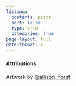 ```yaml
---
listing:
  contents: posts
  sort: false
  type: grid
  categories: true
page-layout: full
date-format: x
---
```



```{=html}
<script src="time.js"></script>

<style>
ul.navbar-nav.navbar-nav-scroll { -webkit-flex-direction: row !important; }
</style>
```

#### Attributions {.appendix}

Artwork by [@allison_horst](https://twitter.com/allison_horst)
